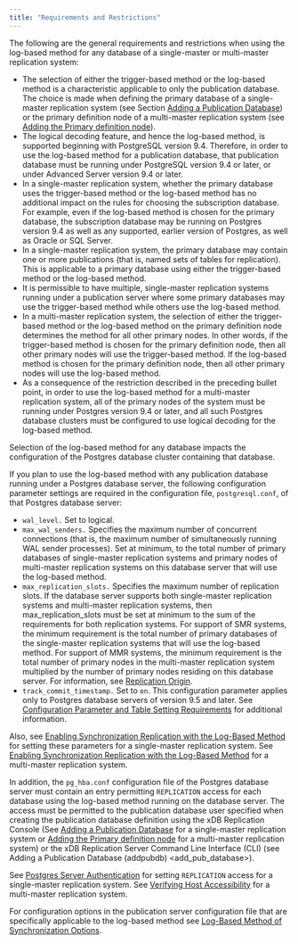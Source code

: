 ```yaml
---
title: "Requirements and Restrictions"
---
```


<div id="requirements_and_restrictions" class="registered_link"></div>

The following are the general requirements and restrictions when using the log-based method for any database of a single-master or multi-master replication system:

-   The selection of either the trigger-based method or the log-based method is a characteristic applicable to only the publication database. The choice is made when defining the primary database of a single-master replication system (see Section [Adding a Publication Database](../../05_smr_operation/02_creating_publication/02_adding_pub_database/#adding_pub_database)) or the primary definition node of a multi-master replication system (see [Adding the Primary definition node](../../06_mmr_operation/02_creating_publication_mmr/#adding_pdn)).
-   The logical decoding feature, and hence the log-based method, is supported beginning with PostgreSQL version 9.4. Therefore, in order to use the log-based method for a publication database, that publication database must be running under PostgreSQL version 9.4 or later, or under Advanced Server version 9.4 or later.
-   In a single-master replication system, whether the primary database uses the trigger-based method or the log-based method has no additional impact on the rules for choosing the subscription database. For example, even if the log-based method is chosen for the primary database, the subscription database may be running on Postgres version 9.4 as well as any supported, earlier version of Postgres, as well as Oracle or SQL Server.
-   In a single-master replication system, the primary database may contain one or more publications (that is, named sets of tables for replication). This is applicable to a primary database using either the trigger-based method or the log-based method.
-   It is permissible to have multiple, single-master replication systems running under a publication server where some primary databases may use the trigger-based method while others use the log-based method.
-   In a multi-master replication system, the selection of either the trigger-based method or the log-based method on the primary definition node determines the method for all other primary nodes. In other words, if the trigger-based method is chosen for the primary definition node, then all other primary nodes will use the trigger-based method. If the log-based method is chosen for the primary definition node, then all other primary nodes will use the log-based method.
-   As a consequence of the restriction described in the preceding bullet point, in order to use the log-based method for a multi-master replication system, all of the primary nodes of the system must be running under Postgres version 9.4 or later, and all such Postgres database clusters must be configured to use logical decoding for the log-based method.

Selection of the log-based method for any database impacts the configuration of the Postgres database cluster containing that database.

If you plan to use the log-based method with any publication database running under a Postgres database server, the following configuration parameter settings are required in the configuration file, `postgresql.conf`, of that Postgres database server:

-   `wal_level.` Set to logical.
-   `max_wal_senders.` Specifies the maximum number of concurrent connections (that is, the maximum number of simultaneously running WAL sender processes). Set at minimum, to the total number of primary databases of single-master replication systems and primary nodes of multi-master replication systems on this database server that will use the log-based method.
-   `max_replication_slots.` Specifies the maximum number of replication slots. If the database server supports both single-master replication systems and multi-master replication systems, then max_replication_slots must be set at minimum to the sum of the requirements for both replication systems. For support of SMR systems, the minimum requirement is the total number of primary databases of the single-master replication systems that will use the log-based method. For support of MMR systems, the minimum requirement is the total number of primary nodes in the multi-master replication system multiplied by the number of primary nodes residing on this database server. For information, see [Replication Origin](10_sync_replication_log_based/04_replication_origin/#replication_origin).
-   `track_commit_timestamp.` Set to `on`. This configuration parameter applies only to Postgres database servers of version 9.5 and later. See [Configuration Parameter and Table Setting Requirements](../../06_mmr_operation/06_conflict_resolution/01_configuration_para_andtable_setting/#configuration_para_and_table_setting) for additional information.

Also, see [Enabling Synchronization Replication with the Log-Based Method](../../05_smr_operation/01_prerequisites/02_enable_sync_replication_with_log-based_method/#enable_sync_replication_with_log-based_method) for setting these parameters for a single-master replication system. See [Enabling Synchronization Replication with the Log-Based Method](../../06_mmr_operation/01_pre_steps/#enabling_sync_replication_log-based_method_mmr) for a multi-master replication system.

In addition, the `pg_hba.conf` configuration file of the Postgres database server must contain an entry permitting `REPLICATION` access for each database using the log-based method running on the database server. The access must be permitted to the publication database user specified when creating the publication database definition using the xDB Replication Console (See [Adding a Publication Database](../../05_smr_operation/02_creating_publication/02_adding_pub_database/#adding_pub_database) for a single-master replication system or [Adding the Primary definition node](../../06_mmr_operation/02_creating_publication_mmr/#adding_pdn) for a multi-master replication system) or the xDB Replication Server Command Line Interface (CLI) (see <span class="title-ref">Adding a Publication Database (addpubdb) &lt;add_pub_database></span>).

See [Postgres Server Authentication](../../05_smr_operation/01_prerequisites/06_verifying_host_accessibility/#postgres_server_auth) for setting `REPLICATION` access for a single-master replication system. See [Verifying Host Accessibility](../../05_smr_operation/01_prerequisites/06_verifying_host_accessibility/#verifying_host_accessibility) for a multi-master replication system.

For configuration options in the publication server configuration file that are specifically applicable to the log-based method see [Log-Based Method of Synchronization Options](../../10_appendix/04_miscellaneous_xdb_processing_topics/01_publications_and_subscriptions_server_conf_options/15_log_based_sync_options/#log_based_sync_options).
